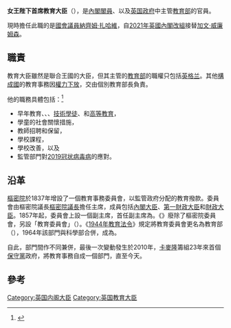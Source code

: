 {{noteTA
|G1=PoliticiansUK
|G2=UK Places
|1=zh-cn:卡梅伦;zh-hk:甘民樂;zh-tw:卡麥隆;
}}
{{Infobox official post
| post = <br>{{small|教育大臣}}
| body = [[联合王国|联合王国]]
| flag = 
| flagsize = 
| flagcaption = 
| insignia = Royal Coat of Arms of the United Kingdom (HM Government).svg
| insigniacaption = [[英国政府|英国政府]]所使用的皇室紋章
| department = [[英国教育部|教育部]]
| image = Official portrait of Nadhim Zahawi MP.jpg
| incumbent = [[纳齐姆·扎哈维|纳齐姆·扎哈维]]
| incumbentsince = 2019年7月24日
| style = [[非常尊敬的|非常尊敬的]]<small>（正式前缀）</small>
| residence = 
| nominator = 
| status = {{hlist|{{le|政府大臣|Minister of the Crown}}|[[内阁大臣_(英国)|內閣大臣]]}}
| seat = [[西敏|西敏]]
| member_of = {{hlist|[[英國內閣|英國內閣]]|[[英國樞密院|英國樞密院]]}}
| appointer = [[英国君主|英国君主]]
| appointer_qualified = （在諮詢[[英国首相|英揆]]後）
| reports_to =
| termlength = [[等候女皇發落#官员任命|由女王陛下酌情決定]]
| first = [[昆汀·霍格，聖馬里波恩的海爾什姆男爵|昆汀·霍格]]<br>{{small|時為 教育及科學大臣}}
| constituting_instrument = 
| formation = *1857年2月5日{{small|（樞密院教育事務委員會副主席）}}
*1964年4月1日{{small|（教育及科學大臣）}}
| deputy = 
| salary = 
| website = {{url|https://www.gov.uk/government/organisations/department-for-education|www.gov.uk}}
}}
{{PoliticsUK}}
'''女王陛下首席教育大臣'''（{{lang-en|Her Majesty's Principal Secretary of State for Education}}），是[[英国内阁|內閣閣員]]、以及[[英国政府|英国政府]]中主管[[英国教育部|教育部]]的官員。

現時擔任此職的是[[國會議員_(英國)|國會議員]][[纳齐姆·扎哈维|納齊姆·扎哈維]]，自[[2021年英國內閣改組|2021年英國內閣改組]]接替[[加文·威廉姆森|加文·威廉姆森]]。

== 職責 ==
教育大臣雖然是聯合王國的大臣，但其主管的[[英国教育部|教育部]]的職權只包括[[英格兰|英格兰]]。其他[[英國的構成國|構成國]]的教育事務因[[英國的權力下放|權力下放]]，交由個別教育部長負責。

他的職務具體包括：<ref>{{cite web|url=https://www.gov.uk/government/ministers/secretary-of-state-for-education|title=Secretary of State for Education|website=GOV.UK|language=en|access-date=2020-10-16|archive-date=2021-01-23|archive-url=https://web.archive.org/web/20210123082445/https://www.gov.uk/government/ministers/secretary-of-state-for-education|dead-url=no}}</ref>
*早年教育、{{le|公立學校 (英國)|Academy (English school)|公立學校}}、{{le|免費學校 (英國)|Free school (England)|免費學校}}、[[學徒|技術學徒]]、{{le|持續教育|Further education}}和[[高等教育|高等教育]]，
*學童的社會關懷措施，
*教師招聘和保留，
*學校課程，
*學校改善，以及
*監管部門對[[2019冠状病毒病疫情|2019冠状病毒病]]的應對。

== 沿革 ==
[[英國樞密院|樞密院]]於1837年增設了一個教育事務委員會，以監管政府分配的教育撥款。委員會由樞密院議長[[樞密院議長|樞密院議長]]擔任主席，成員包括[[内阁大臣_(英国)|內閣大臣]]、[[第一財政大臣|第一財政大臣]]和[[財政大臣_(英國)|財政大臣]]。1857年起，委員會上設一個副主席，首任副主席為{{le|坦普爾山男爵威廉·庫珀-坦普爾|William Cowper-Temple, 1st Baron Mount Temple|威廉·庫珀}}。《{{le|1899年教育委員會法令|Board of Education Act 1899}}》廢除了樞密院委員會，另設「教育委員會」（{{lang|en|Board of Education}}）。《[[1944年教育法令|1944年教育法令]]》規定將教育委員會更名為教育部（{{lang|en|Ministry of Education}}），1964年該部門與科學部合併，成為{{le|教育及科學部|Department for Education and Skills (United Kingdom)}}。

自此，部門間作不同兼併，最後一次變動發生於2010年，[[戴维·卡梅伦|卡麥隆]]籌組23年來首個[[保守黨_(英國)|保守黨]]政府，將教育事務自成一個部門，直至今天。

== 參考 ==
{{reflist}}

{{英國內閣大臣}}

{{Portal bar|政治|英國}}

[[Category:英国内阁大臣|Category:英国内阁大臣]]
[[Category:英国教育大臣|Category:英国教育大臣]]